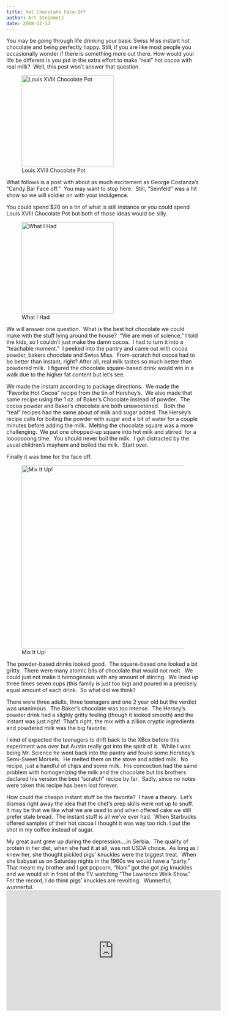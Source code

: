 ```yaml
---
title: Hot Chocolate Face-Off
author: Art Steinmetz
date: 2008-12-13
---
```


You may be going through life drinking your basic Swiss Miss instant hot chocolate and being perfectly happy. Still, if you are like most people you occasionally wonder if there is something more out there. How would your life be different is you put in the extra effort to make "real" hot cocoa with real milk?  Well, this post won't answer that question.

![Louis XVIII Chocolate Pot](/img/2008/12/chocolate_pot.jpg){width="240" fig-align="left"}

What follows is a post with about as much excitement as George Costanza's "Candy Bar Face off."  You may want to stop here.  Still, "Seinfeld" was a hit show so we will soldier on with your indulgence.

You could spend \$20 on a tin of what is still instance or you could spend Louis XVIII Chocolate Pot but both of those ideas would be silly.

![What I Had](/img/2008/12/cimg6407.jpg){width="240" fig-align="left"}

We will answer one question.  What is the best hot chocolate we could make with the stuff lying around the house?  "We are men of science," I told the kids, so I couldn't just make the damn cocoa.  I had to turn it into a "teachable moment."  I peeked into the pantry and came out with cocoa powder, bakers chocolate and Swiss Miss.  From-scratch hot cocoa had to be better than instant, right? After all, real milk tastes so much better than powdered milk.  I figured the chocolate square-based drink would win in a walk due to the higher fat content but let's see.

We made the instant according to package directions.  We made the "Favorite Hot Cocoa" recipe from the tin of Hershey's.  We also made that same recipe using the 1 oz. of Baker's Chocolate instead of powder.  The cocoa powder and Baker's chocolate are both unsweetened.   Both the "real" recipes had the same about of milk and sugar added. The Hersey's recipe calls for boiling the powder with sugar and a bit of water for a couple minutes before adding the milk.  Melting the chocolate square was a more challenging.  We put one chopped-up square into hot milk and stirred  for a looooooong time.  You should never boil the milk.  I got distracted by the usual children's mayhem and boiled the milk.  Start over.

Finally it was time for the face off.

![Mix It Up!](/img/2008/12/CIMG6446.JPG){fig-align="left" width="480"}

The powder-based drinks looked good.  The square-based one looked a bit gritty.  There were many atomic bits of chocolate that would not melt.  We could just not make it homogenous with any amount of stirring.  We lined up three times seven cups (this family is just too big) and poured in a precisely equal amount of each drink.  So what did we think?

There were three adults, three teenagers and one 2 year old but the verdict was unanimous.  The Baker's chocolate was too intense.  The Hersey's powder drink had a slighly gritty feeling (though it looked smooth) and the instant was just right!  That's right, the mix with a zillion cryptic ingredients and powdered milk was the big favorite.

I kind of expected the teenagers to drift back to the XBox before this experiment was over but Austin really got into the spirit of it.  While I was being Mr. Science he went back into the pantry and found some Hershey's Semi-Sweet Morsels.  He melted them on the stove and added milk.  No recipe, just a handful of chips and some milk.  His concoction had the same problem with homogenizing the milk and the chocolate but his brothers declared his version the best "scratch" recipe by far.  Sadly, since no notes were taken this recipe has been lost forever.

How could the cheapo instant stuff be the favorite?  I have a theory.  Let's dismiss right away the idea that the chef's prep skills were not up to snuff.  It may be that we like what we are used to and when offered cake we still prefer stale bread.  The instant stuff is all we've ever had.  When Starbucks offered samples of their hot cocoa I thought it was way too rich. I put the shot in my coffee instead of sugar.

My great aunt grew up during the depression....in Serbia.  The quality of protein in her diet, when she had it at all, was not USDA choice.  As long as I knew her, she thought pickled pigs' knuckles were the biggest treat.  When she babysat us on Saturday nights in the 1960s we would have a "party."  That meant my brother and I got popcorn, "Nani" got the got pig knuckles and we would sit in front of the TV watching "The Lawrence Welk Show."  For the record, I do think pigs' knuckles are revolting.  Wunnerful, wunnerful. <iframe width="560" height="315" src="https://www.youtube.com/embed/t8tdmaEhMHE" title="YouTube video player" frameborder="0" allow="accelerometer; autoplay; clipboard-write; encrypted-media; gyroscope; picture-in-picture; web-share" allowfullscreen></iframe>
